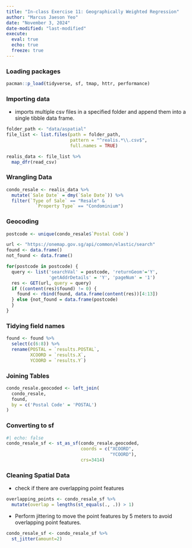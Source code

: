 ```yaml
---
title: "In-class Exercise 11: Geographically Weighted Regression"
author: "Marcus Jaeson Yeo"
date: "November 3, 2024"
date-modified: "last-modified"
execute: 
  eval: true
  echo: true
  freeze: true
---
```


### Loading packages

```r
pacman::p_load(tidyverse, sf, tmap, httr, performance)
```

### Importing data

-   imports multiple csv files in a specified folder and append them into a single tibble data frame.

```r
folder_path <- "data/aspatial"
file_list <- list.files(path = folder_path,
                        pattern = "^realis.*\\.csv$",
                        full.names = TRUE)

realis_data <- file_list %>%
  map_dfr(read_csv)
```

### Wrangling Data

```r
condo_resale <- realis_data %>%
  mutate(`Sale Date` = dmy(`Sale Date`)) %>%
  filter(`Type of Sale` == "Resale" &
           `Property Type` == "Condominium")
```

### Geocoding

```r
postcode <- unique(condo_resale$`Postal Code`)
```

```r
url <- "https://onemap.gov.sg/api/common/elastic/search"
found <- data.frame()
not_found <- data.frame()

for(postcode in postcode) {
  query <- list('searchVal' = postcode, 'returnGeom'='Y',
                'getAddrDetails' = 'Y', 'pageNum' = '1')
  res <- GET(url, query = query)
  if ((content(res)$found) != 0) {
    found <- rbind(found, data.frame(content(res))[4:13])
  } else {not_found = data.frame(postcode)
  }
}
```

### Tidying field names

```r
found <- found %>%
  select(c(6:8)) %>%
  rename(POSTAL = `results.POSTAL`,
         XCOORD = `results.X`,
         YCOORD = `results.Y`)
```

### Joining Tables

```r
condo_resale.geocoded <- left_join(
  condo_resale,
  found,
  by = c('Postal Code' = 'POSTAL')
)
```

### Converting to sf

```r
#| echo: false
condo_resale_sf <- st_as_sf(condo_resale.geocoded,
                            coords = c("XCOORD",
                                       "YCOORD"),
                            crs=3414)
```

### Cleaning Spatial Data

-   check if there are overlapping point features

```r
overlapping_points <- condo_resale_sf %>%
  mutate(overlap = lengths(st_equals(., .)) > 1)

```

-   Perform jittering to move the point features by 5 meters to avoid overlapping point features.

```r
condo_resale_sf <- condo_resale_sf %>%
  st_jitter(amount=2)
```
